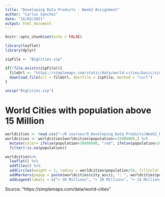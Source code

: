 ```yaml
---
title: "Developing Data Products - Week2 Assignment"
author: "Carlos Sanchez"
date: "16/03/2021"
output: html_document
---
```


```r
knitr::opts_chunk$set(echo = FALSE)
```

```r
library(leaflet)
library(dplyr)
```


```r
zipFile <- "BigCities.zip"

if(!file.exists(zipFile)){
  fileUrl <- "https://simplemaps.com/static/data/world-cities/basic/simplemaps_worldcities_basicv1.73.zip"
  download.file(url = fileUrl, destfile = zipFile, method = "curl")
}

unzip("BigCities.zip")
```


# World Cities with population above 15 Million

```r
worldcities <- read.csv("~/R courses/9_Developing_Data_Products/Week2_RMarkdown-Leaflet/worldcities.csv")
worldcities <- worldcities[worldcities$population>=15000000,] %>% 
  mutate(color= ifelse(population>30000000, "red", ifelse(population>20000000, "yellow", "green"))) %>% 
  filter(!is.na(population))

worldcities%>% 
  leaflet() %>% 
  addTiles() %>%
  addCircles(weight = 1, radius = worldcities$population/50, fillColor = worldcities$color) %>% 
  addMarkers(popup = paste(worldcities$city_ascii, ": ", worldcities$population/1e6, " millions")) %>% 
  addLegend(labels = c("> 30 Millions", "> 20 Millions", "> 15 Millions"), colors = c("red", "yellow", "green"))


```

Source: "https://simplemaps.com/data/world-cities"

